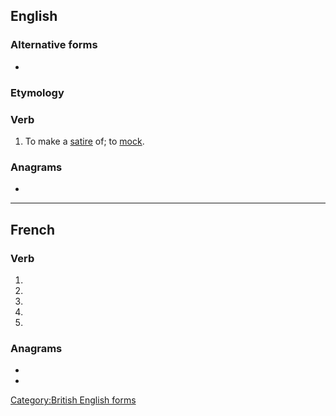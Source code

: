 {{also|satirisé}}
==English==

===Alternative forms===
* {{l|en|satirize}}

===Etymology===
{{suffix|en|satire|ise}}

===Verb===
{{en-verb|satiris}}

# To make a [[satire]] of; to [[mock]].

[[Category:British English forms]]

===Anagrams===
* {{anagrams|en|a=aeiirsst|Tiresias}}

----

==French==

===Verb===
{{head|fr|verb form}}

# {{inflection of|fr|satiriser||1|s|pres|indc}}
# {{inflection of|fr|satiriser||3|s|pres|indc}}
# {{inflection of|fr|satiriser||1|s|pres|subj}}
# {{inflection of|fr|satiriser||3|s|pres|subj}}
# {{inflection of|fr|satiriser||2|s|impr}}

===Anagrams===
* {{l|fr|résistai}}
* {{l|fr|tisserai}}